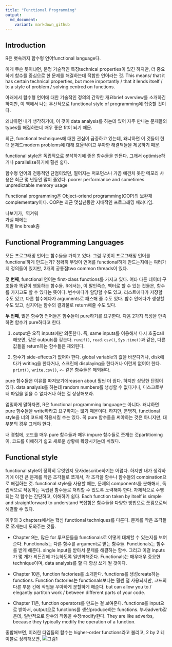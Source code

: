 ```yaml
---
title: "Functional Programming"
output:
  md_document:
    variant: markdown_github
---
```


## Introduction
R은 뼛속까지 함수형 언어functional language다.

이게 무슨 뜻이냐면, 분명 기술적인 특징technical properties이 있긴 하지만, 
	더 중요하게 함수를 중심으로 한 문제를 해결하는데 적합한 언어라는 것.
This means/  that it has certain technical properties, but more importantly / that it
	lends itself / to a style of problem / solving centred on functions.

아래에서 함수형 언어에 대한 기술적인 정의의 간략한 개요brief overview를 소개하긴 하지만, 
	이 책에서 나는 우선적으로 functional style of programming에 집중할 것이다.
	
왜냐하면 내가 생각하기에, 이 것이 data analysis를 하는데 있어 
	자주 만나는 문제들의 types를 해결하는데 매우 좋은 fit이 되기 때문.
	
최근, functional techniques에 대한 관심이 급증하고 있는데, 왜냐하면 이 것들이 현대 문제드modern problems에 대해
효율적이고 우아한 해결책들을 제공하기 때문.

functional style은 독립적으로 분석하기에 좋은 함수들을 만든다. 
그래서 optimise하거나 parallelise하기에 훨씬 쉽다.

함수형 언어의 전통적인 단점이었던, 
	떨어지는 퍼포먼스나 가끔 예견치 못한 메모리 사용은 최근 몇 년동안 많이 줄었다.
	poorer performance and sometimes unpredictable memory usage

Functional programming은 Object-oriend programming(OOP)의 보완재complementary이다.
OOP는 최근 몇십년동안 지배적인 프로그래밍 패러다임.

나보기가,&nbsp;
역겨워<br />
가실 때에는<br />
제발 line break좀

## Functional Programming Languages
모든 프로그래밍 언어는 함수들을 가지고 있다. 
그럼 무엇이 프로그래밍 언어를 functional하게 만드는가?
정확히 무엇이 언어를 functional하게 만드는지에는 여러가지 정의들이 있지만, 2개의 공통점two common threads이 있다.

**첫 번째**, functional 언어는 first-class functions를 가지고 있다. 
여타 다른 데이터 구조들과 똑같이 행동하는 함수들.
R에서는, 이 말인즉슨, 벡터로 할 수 있는 것들은, 함수를 가지고도 할 수 있다는 뜻이다.
변수에다가 할당할 수도 있고, 리스트에다가 저장할 수도 있고, 다른 함수에다가 arguments로 패스해 줄 수도 있다.
함수 안에다가 생성할 수도 있고, 심지어는 함수의 결과물로 return해줄 수도 있다. 

**두 번째**, 많은 함수형 언어들은 함수들이 pure하기를 요구한다. 
다음 2가지 특성을 만족하면 함수가 pure하다고 한다.

1) output은 오직 inputs에만 의존한다. 
즉, same inputs를 이용해서 다시 호출call해보면, 같은 outputs를 갖는다.
`runif()`, `read.csv()`, `Sys.time()`과 같은, 다른 값들을 return하는 함수들은 제외된다.

2) 함수가 side-effects가 없어야 한다. global variable의 값을 바꾼다거나, disk에다가 writing을 한다거나,
스크린에 displaying을 한다거나 이런게 없어야 한다. 
`print()`, `write.csv()`, `<-` 같은 함수들은 제외된다.

pure 함수들은 이유를 따져보기에reason about 훨씬 더 쉽다. 하지만 상당한 단점이 있다.
data analysis를 하는데 random numbers를 생성할 수 없다거나, 디스크로부터 파일을 읽을 수 없다거나
하는 걸 상상해보라.

엄밀하게 말하자면, R은 functional programming language는 아니다.
왜냐하면 pure 함수들을 write하라고 요구하지는 않기 때문이다.
하지만, 분명히, functional style을 너의 코드에 적용시킬 수는 있다.
꼭 pure 함수들을 써야하는 것은 아니지만, 대부분의 경우 그래야 한다.

내 경험에, 코드를 매우 pure 함수들과 매우 impure 함수들로 쪼개는 것partitioning이,
	코드를 이해하기 쉽고 새로운 상황에 확장시키는데 쉬웠다.
	
	
## Functional style
functional style이 정확히 무엇인지 묘사describe하기는 어렵다.
하지만 내가 생각하기에 이건 큰 문제를 작은 조각들로 쪼개서, 
	각 조각을 함수나 함수들의 combination으로 해결하는 것.
functional style을 사용할 때는, 문제의 components를 분해해서,
	독립적으로 작동하는 독립된 함수들로 처리할 수 있도록 노력해야 한다.
자체적으로 수행되는 각 함수는 간단하고, 이해하기 쉽다.
Each function taken by itself is simple and straightforward to understand
복잡함은 함수들을 다양한 방법으로 쪼갬으로써 해결할 수 있다.


이후의 3 chapters에서는 핵심 functional techniques를 다룬다. 
문제를 작은 조각들로 쪼개는데 도와주는 것들.

- Chapter 9는, 많은 for 루프문들을 functionals로 어떻게 대체할 수 있는지를 보여준다.
Functionals는 다른 함수를 argument로 받는 함수들.
Functionals는 함수를 받게 해준다. single input을 받아서 문제를 해결하는 함수.
	그리고 이걸 inputs가 몇 개가 되든간에 가능하도록 일반화해준다.
Functionals는 매우매우 중요한 technique이며, data analysis를 할 때 항상 쓰게 될 것이다.

- Chapter 10은, function factories를 소개한다.
functions를 생성create하는 functions. 
Function factories는 functionals보다는 훨씬 덜 사용되지만, 
	코드의 다른 부분 간에 작업을 우아하게 분할하게 해준다.
	but can allow you to / elegantly partiton work / between different parts of your code.

- Chapter 11은, function operators를 만드는 걸 보여준다.
functions를 input으로 받아서, output으로 functions를 생산produce하는 functions.
부사adverb같은데, 일반적으로 함수의 작동을 수정modify한다.
They are like adverbs, because they typically modify the operation of a function.

종합해보면, 이러한 타입들의 함수는 higher-order functions라고 불리고, 2 by 2 테이블로 정리해보면,
![그림1](https://d33wubrfki0l68.cloudfront.net/1dff819e743f280bbab1c55f8f063e60b6a0d2fb/2269e/diagrams/fp.png)